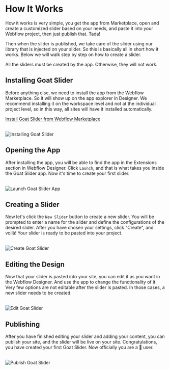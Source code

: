 

# How It Works

How it works is very simple, you get the app from Marketplace, open and create a customized slider based on your needs, and paste it into your Webflow project, then just publish that. Tada!

Then when the slider is published, we take care of the slider using our library that is injected on your slider. So this is basically all in short how it works. Below we will walk step by step on how to create a slider.

<Callout>
    All the sliders must be created by the app. Otherwise, they will not work.
</Callout>

## Installing Goat Slider

Before anything else, we need to install the app from the Webflow Marketplace. So it will show up on the app explorer in Designer. We recommend installing it on the workspace level and not at the individual project level, so in this way, all sites will have it installed automatically.

[Install Goat Slider from Webflow Marketplace](https://l.azwedo.com/docs-install-goat-slider)

<br /> 
<Image 
    src="/mdx/install-app.png" 
    alt="Installing Goat Slider" 
    width={800} 
    height={400} 
/>

## Opening the App

After installing the app, you will be able to find the app in the Extensions section in Webflow Designer. Click `Launch`, and that is what takes you inside the Goat Slider app. Now it's time to create your first slider.

<br /> 
<Image 
    src="/mdx/launch-app.png" 
    alt="Launch Goat Slider App" 
    width={800} 
    height={400} 
/>

## Creating a Slider

Now let's click the `New Slider` button to create a new slider. You will be prompted to enter a name for the slider and define the configurations of the desired slider. After you have chosen your settings, click "Create", and voilà! Your slider is ready to be pasted into your project.

<br /> 
<Image 
    src="/mdx/create-slider.png" 
    alt="Create Goat Slider" 
    width={800} 
    height={400} 
/>

## Editing the Design

Now that your slider is pasted into your site, you can edit it as you want in the Webflow Designer. And use the app to change the functionality of it. Very few options are not editable after the slider is pasted. In those cases, a new slider needs to be created.

<br /> 
<Image 
    src="/mdx/edit-slider.png" 
    alt="Edit Goat Slider" 
    width={800} 
    height={400} 
/>

## Publishing

After you have finished editing your slider and adding your content, you can publish your site, and the slider will be live on your site. Congratulations, you have created your first Goat Slider. Now officially you are a 🐐 user.

<br /> 
<Image 
    src="/mdx/publish-site.png" 
    alt="Publish Goat Slider" 
    width={800} 
    height={400} 
/>
